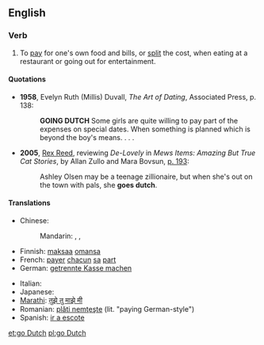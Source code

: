 ==English==

===Verb===
{{en-verb|inf=[[to]] [[go]] [[Dutch]]|goes Dutch|going Dutch|went Dutch|gone Dutch}}

# {{idiom}} To [[pay]] for one's own food and bills, or [[split]] the cost, when eating at a restaurant or going out for entertainment.

====Quotations====
* '''1958''', Evelyn Ruth (Millis) Duvall, ''The Art of Dating'', Associated Press, p. 138:
*: '''GOING DUTCH''' Some girls are quite willing to pay part of the expenses on special dates.  When something is planned which is beyond the boy's means. . . .
* '''2005''', [[w:Rex Reed|Rex Reed]], reviewing ''De-Lovely'' in ''Mews Items: Amazing But True Cat Stories'', by Allan Zullo and Mara Bovsun, [http://books.google.com/books?id=m2G5BIoIKZgC&pg=RA1-PA193&dq=%22goes+Dutch%22&lr=&ei=Ip1kR6PgCYLusgPSorScAw&sig=pPIwDBOtKTAZB9TTurE0u7j-7oY#PRA1-PA195,M1 p. 193]:
*: Ashley Olsen may be a teenage zillionaire, but when she's out on the town with pals, she '''goes dutch'''.

====Translations====
{{trans-top|split the cost}}
* Chinese:
*: Mandarin: {{i|informal}} {{t|zh|AA致|tr=èièi zhì|sc=Hani}}, {{i|formal}} {{t|zh|各自付帳|sc=Hani}}, {{t|zh|各自付帐|tr=gèzì fùzhàng|sc=Hani}}
* Finnish: [[maksaa]] [[oma|omansa]]
* French: [[payer]] [[chacun]] [[sa]] [[part#French|part]]
* German: [[getrennte Kasse machen]]
{{trans-mid}}
* Italian: {{t|it|fare alla romana}}
* Japanese: {{t-|ja|割り勘にする|tr=warikan ni suru}}
* [[Marathi]]: [[तुझे तु माझे मी]]
* Romanian: [[plăti nemţeşte]] (lit. "paying German-style")
* Spanish: [[ir a escote]]
{{trans-bottom}}

[[et:go Dutch]]
[[pl:go Dutch]]